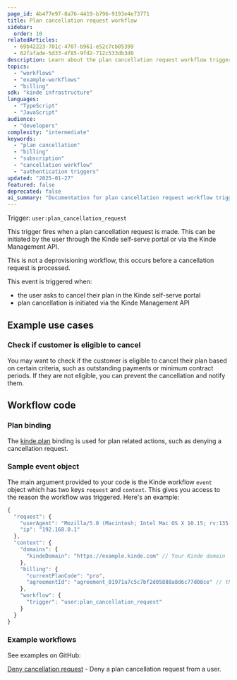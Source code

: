 ```yaml
---
page_id: 4b477e97-8a76-4419-b796-9193e4e73771
title: Plan cancellation request workflow
sidebar:
  order: 10
relatedArticles:
  - 69b42223-701c-4707-b961-e52c7cb05399
  - 62fafade-5d33-4f85-9fd2-712c533db3d0
description: Learn about the plan cancellation request workflow trigger that fires when users request to cancel their subscription plans, allowing custom validation and cancellation controls.
topics:
  - "workflows"
  - "example-workflows"
  - "billing"
sdk: "kinde infrastructure"
languages:
  - "TypeScript"
  - "JavaScript"
audience:
  - "developers"
complexity: "intermediate"
keywords:
  - "plan cancellation"
  - "billing"
  - "subscription"
  - "cancellation workflow"
  - "authentication triggers"
updated: "2025-01-27"
featured: false
deprecated: false
ai_summary: "Documentation for plan cancellation request workflow trigger that fires when users request to cancel their subscription plans."
---
```


Trigger: `user:plan_cancellation_request`

This trigger fires when a plan cancellation request is made. This can be initiated by the user through the Kinde self-serve portal or via the Kinde Management API.

This is not a deprovisioning workflow, this occurs before a cancellation request is processed.

This event is triggered when:

- the user asks to cancel their plan in the Kinde self-serve portal
- plan cancellation is initiated via the Kinde Management API

## Example use cases

### Check if customer is eligible to cancel

You may want to check if the customer is eligible to cancel their plan based on certain criteria, such as outstanding payments or minimum contract periods. If they are not eligible, you can prevent the cancellation and notify them.

## Workflow code

### Plan binding

The [kinde.plan](/workflows/bindings/plan-binding/) binding is used for plan related actions, such as denying a cancellation request.

### Sample event object

The main argument provided to your code is the Kinde workflow `event` object which has two keys `request` and `context`. This gives you access to the reason the workflow was triggered. Here's an example:

```js
{
  "request": {
    "userAgent": "Mozilla/5.0 (Macintosh; Intel Mac OS X 10.15; rv:135.0) Gecko/20100101 Firefox/135.0",
    "ip": "192.168.0.1"
  },
  "context": {
    "domains": {
      "kindeDomain": "https://example.kinde.com" // Your Kinde domain
    },
    "billing": {
      "currentPlanCode": "pro",
      "agreementId": "agreement_01971a7c5c7bf2d05888a8d6c77d08ce" // the subscription ID in Kinde
    },
    "workflow": {
      "trigger": "user:plan_cancellation_request"
    }
  }
}
```

### Example workflows

See examples on GitHub:

[Deny cancellation request](https://github.com/kinde-starter-kits/workflow-examples/blob/main/planCancellationRequest/denyPlanCancellation.ts) - Deny a plan cancellation request from a user.
